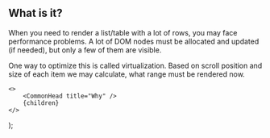 
## What is it?

When you need to render a list/table with a lot of rows, you may face performance problems.
A lot of DOM nodes must be allocated and updated (if needed),
but only a few of them are visible.

One way to optimize this is called virtualization.
Based on scroll position and size of each item we may calculate,
what range must be rendered now.

    <>
        <CommonHead title="Why" />
        {children}
    </>
);

